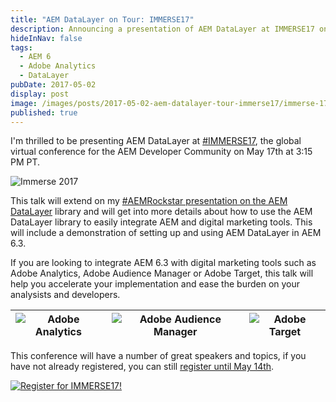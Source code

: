 ```yaml
---
title: "AEM DataLayer on Tour: IMMERSE17"
description: Announcing a presentation of AEM DataLayer at IMMERSE17 on May 17th!
hideInNav: false
tags:
  - AEM 6
  - Adobe Analytics
  - DataLayer
pubDate: 2017-05-02
display: post
image: /images/posts/2017-05-02-aem-datalayer-tour-immerse17/immerse-17.png
published: true
---
```


I'm thrilled to be presenting AEM DataLayer at [#IMMERSE17](https://docs.adobe.com/dev/products/aem/events/0416.html), the global virtual conference for the AEM Developer Community on May 17th at 3:15 PM PT.

![Immerse 2017](/images/posts/2017-05-02-aem-datalayer-tour-immerse17/immerse-17.png)

This talk will extend on my [#AEMRockstar presentation on the AEM DataLayer](http://blogs.adobe.com/contentmanagement/2017/03/28/dan-klco-aemrockstar-2017/) library and will get into more details about how to use the AEM DataLayer library to easily integrate AEM and digital marketing tools. This will include a demonstration of setting up and using AEM DataLayer in AEM 6.3.

If you are looking to integrate AEM 6.3 with digital marketing tools such as Adobe Analytics, Adobe Audience Manager or Adobe Target, this talk will help you accelerate your implementation and ease the burden on your analysists and developers.

| ![Adobe Analytics](/images/posts/shared/Adobe-Analytics-Logo.png) | ![Adobe Audience Manager](/images/posts/shared/Adobe-Audience-Manager-Logo.png) | ![Adobe Target](/images/posts/shared/Adobe-Target-Logo.png) |
| ---------------------------------------------------------------------------------------------------- | ------------------------------------------------------------------------------------------------------------------ | ---------------------------------------------------------------------------------------------- |

This conference will have a number of great speakers and topics, if you have not already registered, you can still [register until May 14th](https://docs.adobe.com/dev/products/aem/events/0416/tickets.html).

[![Register for IMMERSE17!](/images/posts/2017-05-02-aem-datalayer-tour-immerse17/immerse17-banner.jpg)](https://docs.adobe.com/dev/products/aem/events/0416/tickets)
